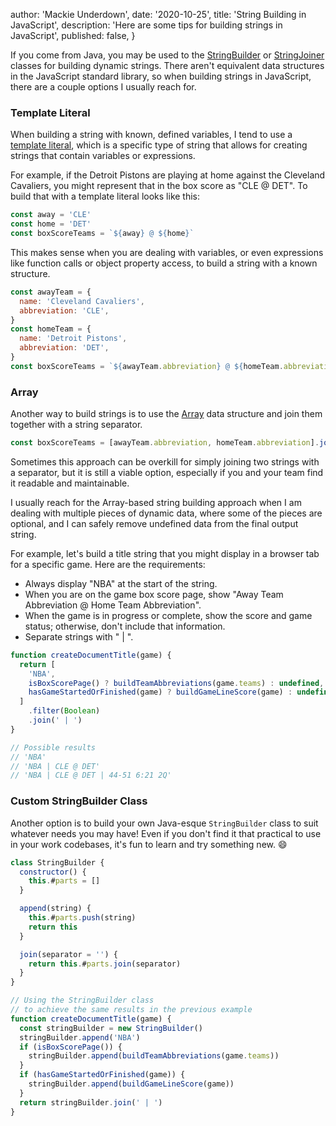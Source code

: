 
  author: 'Mackie Underdown',
  date: '2020-10-25',
  title: 'String Building in JavaScript',
  description: 'Here are some tips for building strings in JavaScript',
  published: false,
}


If you come from Java, you may be used to the [StringBuilder][] or [StringJoiner] classes for building dynamic strings. There aren't equivalent data structures in the JavaScript standard library, so when building strings in JavaScript, there are a couple options I usually reach for.

### Template Literal

When building a string with known, defined variables, I tend to use a [template literal][], which is a specific type of string that allows for creating strings that contain variables or expressions.

For example, if the Detroit Pistons are playing at home against the Cleveland Cavaliers, you might represent that in the box score as "CLE @ DET". To build that with a template literal looks like this:

```js
const away = 'CLE'
const home = 'DET'
const boxScoreTeams = `${away} @ ${home}`
```

This makes sense when you are dealing with variables, or even expressions like function calls or object property access, to build a string with a known structure.

```js
const awayTeam = {
  name: 'Cleveland Cavaliers',
  abbreviation: 'CLE',
}
const homeTeam = {
  name: 'Detroit Pistons',
  abbreviation: 'DET',
}
const boxScoreTeams = `${awayTeam.abbreviation} @ ${homeTeam.abbreviation}`
```

### Array

Another way to build strings is to use the [Array][] data structure and join them together with a string separator.

```js
const boxScoreTeams = [awayTeam.abbreviation, homeTeam.abbreviation].join(' @ ')
```

Sometimes this approach can be overkill for simply joining two strings with a separator, but it is still a viable option, especially if you and your team find it readable and maintainable.

I usually reach for the Array-based string building approach when I am dealing with multiple pieces of dynamic data, where some of the pieces are optional, and I can safely remove undefined data from the final output string.

For example, let's build a title string that you might display in a browser tab for a specific game. Here are the requirements:

- Always display "NBA" at the start of the string.
- When you are on the game box score page, show "Away Team Abbreviation @ Home Team Abbreviation".
- When the game is in progress or complete, show the score and game status; otherwise, don't include that information.
- Separate strings with " | ".

```js
function createDocumentTitle(game) {
  return [
    'NBA',
    isBoxScorePage() ? buildTeamAbbreviations(game.teams) : undefined,
    hasGameStartedOrFinished(game) ? buildGameLineScore(game) : undefined,
  ]
    .filter(Boolean)
    .join(' | ')
}

// Possible results
// 'NBA'
// 'NBA | CLE @ DET'
// 'NBA | CLE @ DET | 44-51 6:21 2Q'
```

### Custom StringBuilder Class

Another option is to build your own Java-esque `StringBuilder` class to suit whatever needs you may have! Even if you don't find it that practical to use in your work codebases, it's fun to learn and try something new. 😄

```js
class StringBuilder {
  constructor() {
    this.#parts = []
  }

  append(string) {
    this.#parts.push(string)
    return this
  }

  join(separator = '') {
    return this.#parts.join(separator)
  }
}

// Using the StringBuilder class
// to achieve the same results in the previous example
function createDocumentTitle(game) {
  const stringBuilder = new StringBuilder()
  stringBuilder.append('NBA')
  if (isBoxScorePage()) {
    stringBuilder.append(buildTeamAbbreviations(game.teams))
  }
  if (hasGameStartedOrFinished(game)) {
    stringBuilder.append(buildGameLineScore(game))
  }
  return stringBuilder.join(' | ')
}
```

[stringbuilder]: https://docs.oracle.com/javase/7/docs/api/java/lang/StringBuilder.html
[stringjoiner]: https://docs.oracle.com/javase/8/docs/api/java/util/StringJoiner.html
[template literal]: https://developer.mozilla.org/en-US/docs/Web/JavaScript/Reference/Template_literals
[array]: https://developer.mozilla.org/en-US/docs/Web/JavaScript/Reference/Global_Objects/Array
